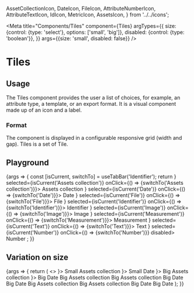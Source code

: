   AssetCollectionIcon,
  DateIcon,
  FileIcon,
  AttributeNumberIcon,
  AttributeTextIcon,
  IdIcon,
  MetricIcon,
  AssetsIcon,
} from '../../icons';

<Meta
  title="Components/Tiles"
  component={Tiles}
  argTypes={{
    size: {control: {type: 'select'}, options: ['small', 'big']}, disabled: {control: {type: 'boolean'}},
  }}
  args={{size: 'small', disabled: false}}
/>

# Tiles

## Usage

The Tiles component provides the user a list of choices, for example, an attribute type, a template, or an export format.
It is a visual component made up of an icon and a label.

### Format

The component is displayed in a configurable responsive grid (width and gap). Tiles is a set of Tile.

## Playground

<Canvas>
  <Story name="Standard">
    {args => {
      const [isCurrent, switchTo] = useTabBar('Identifier');
      return <Tiles {...args} >
        <Tile icon={<AssetCollectionIcon/>} selected={isCurrent('Assets collection')} onClick={() => {switchTo('Assets collection')}}>
          Assets collection
        </Tile>
        <Tile icon={<DateIcon/>} selected={isCurrent('Date')} onClick={() => {switchTo('Date')}}>
          Date
        </Tile>
        <Tile icon={<FileIcon/>} selected={isCurrent('File')} onClick={() => {switchTo('File')}}>
          File
        </Tile>
        <Tile icon={<IdIcon/>} selected={isCurrent('Identifier')} onClick={() => {switchTo('Identifier')}}>
          Identifier
        </Tile>
        <Tile icon={<AssetsIcon/>} selected={isCurrent('Image')} onClick={() => {switchTo('Image')}}>
          Image
        </Tile>
        <Tile icon={<MetricIcon/>} selected={isCurrent('Measurement')} onClick={() => {switchTo('Measurement')}}>
          Measurement
        </Tile>
        <Tile icon={<AttributeTextIcon/>} selected={isCurrent('Text')} onClick={() => {switchTo('Text')}}>
          Text
        </Tile>
        <Tile icon={<AttributeNumberIcon/>} selected={isCurrent('Number')} onClick={() => {switchTo('Number')}} disabled>
          Number
        </Tile>
      </Tiles>;
    }}
  </Story>
</Canvas>

<ArgsTable story="Standard" />

## Variation on size

<Canvas>
  <Story name="Size">
    {args => {
      return (
        <>
          <Tiles size={'small'}>
            <Tile icon={<AssetCollectionIcon/>}>
              Small Assets collection
            </Tile>
            <Tile icon={<DateIcon/>}>
              Small Date
            </Tile>
          </Tiles>
          <Tiles size={'big'}>
            <Tile icon={<AssetCollectionIcon/>}>
              Big Assets collection
            </Tile>
            <Tile icon={<DateIcon/>}>
              Big Date
            </Tile>
          </Tiles>
          <Tiles size={'small'} inline={true}>
              <Tile>
                Big Assets collection
                <Tooltip direction={'bottom'}>Big Assets collection</Tooltip>
              </Tile>
              <Tile>
                Big Date
                <Tooltip direction={'bottom'}>Big Date</Tooltip>
              </Tile>
            </Tiles>
          <Tiles size={'big'} inline={true}>
            <Tile>
              Big Assets collection
              <Tooltip direction={'bottom'}>Big Assets collection</Tooltip>
            </Tile>
            <Tile>
              Big Date
              <Tooltip direction={'bottom'}>Big Date</Tooltip>
            </Tile>
          </Tiles>
        </>
      );
    }}
  </Story>
</Canvas>
